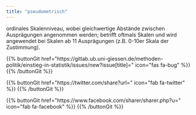 ```yaml
---
title: "pseudometrisch"
---
```


ordinales Skalenniveau, wobei gleichwertige Abstände zwischen Ausprägungen angenommen werden; betrifft oftmals Skalen und wird angewendet bei Skalen ab 11 Ausprägungen (z.B. 0-10er Skala der Zustimmung).

{{% buttonGit href=\"https\:\/\/gitlab.ub.uni-giessen.de\/methoden-politik\/einstieg-in-statistik\/issues\/new?issue[title]=\" icon=\"fas fa-bug\" %}} {{% /buttonGit %}} 

{{% buttonGit href=\"https\:\/\/twitter.com\/share?url=\" icon=\"fab fa-twitter\" %}} {{% /buttonGit %}}

{{% buttonGit href=\"https\:\/\/www.facebook.com\/sharer\/sharer.php?u=\" icon=\"fab fa-facebook\" %}} {{% /buttonGit %}}
